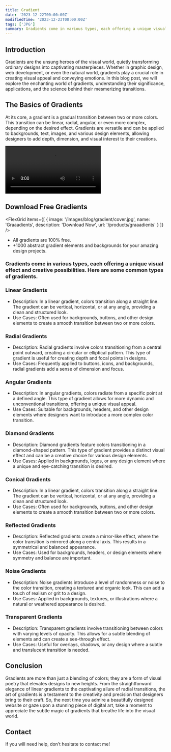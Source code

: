 ```yaml
---
title: Gradient
date: '2023-12-22T00:00:00Z'
modifiedTime: '2023-12-23T00:00:00Z'
tags: ['JPG']
summary: Gradients come in various types, each offering a unique visual effect and creative possibilities.
---
```


## Introduction

Gradients are the unsung heroes of the visual world, quietly transforming ordinary designs into captivating masterpieces. Whether in graphic design, web development, or even the natural world, gradients play a crucial role in creating visual appeal and conveying emotions. In this blog post, we will explore the enchanting world of gradients, understanding their significance, applications, and the science behind their mesmerizing transitions.


## The Basics of Gradients

At its core, a gradient is a gradual transition between two or more colors. This transition can be linear, radial, angular, or even more complex, depending on the desired effect. Gradients are versatile and can be applied to backgrounds, text, images, and various design elements, allowing designers to add depth, dimension, and visual interest to their creations.


<Video
  src='/images/blog/gradient/Gradient.mp4'
  width={1920}
  height={1080}
/>

## Download Free Gradients

<FlexGrid
  items={[
    {
      image: '/images/blog/gradient/cover.jpg',
      name: 'Graaadients',
      description: 'Download Now',
      url: '/products/graaadients'
    }
  ]}
/>


- All gradients are 100% free.
- +1000 abstract gradient elements and backgrounds for your amazing design projects.

### Gradients come in various types, each offering a unique visual effect and creative possibilities. Here are some common types of gradients.

### Linear Gradients

- Description: In a linear gradient, colors transition along a straight line. The gradient can be vertical, horizontal, or at any angle, providing a clean and structured look.
- Use Cases: Often used for backgrounds, buttons, and other design elements to create a smooth transition between two or more colors.

### Radial Gradients

- Description: Radial gradients involve colors transitioning from a central point outward, creating a circular or elliptical pattern. This type of gradient is useful for creating depth and focal points in designs.
- Use Cases: Frequently applied to buttons, icons, and backgrounds, radial gradients add a sense of dimension and focus.

### Angular Gradients

- Description: In angular gradients, colors radiate from a specific point at a defined angle. This type of gradient allows for more dynamic and unconventional transitions, offering a unique visual appeal.
- Use Cases: Suitable for backgrounds, headers, and other design elements where designers want to introduce a more complex color transition.

### Diamond Gradients

- Description: Diamond gradients feature colors transitioning in a diamond-shaped pattern. This type of gradient provides a distinct visual effect and can be a creative choice for various design elements.
- Use Cases: Applied in backgrounds, logos, or any design element where a unique and eye-catching transition is desired.

### Conical Gradients

- Description: In a linear gradient, colors transition along a straight line. The gradient can be vertical, horizontal, or at any angle, providing a clean and structured look.
- Use Cases: Often used for backgrounds, buttons, and other design elements to create a smooth transition between two or more colors.

### Reflected Gradients

- Description: Reflected gradients create a mirror-like effect, where the color transition is mirrored along a central axis. This results in a symmetrical and balanced appearance.
- Use Cases: Used for backgrounds, headers, or design elements where symmetry and balance are important.

### Noise Gradients

- Description: Noise gradients introduce a level of randomness or noise to the color transition, creating a textured and organic look. This can add a touch of realism or grit to a design.
- Use Cases: Applied in backgrounds, textures, or illustrations where a natural or weathered appearance is desired.

### Transparent Gradients

- Description: Transparent gradients involve transitioning between colors with varying levels of opacity. This allows for a subtle blending of elements and can create a see-through effect.
- Use Cases: Useful for overlays, shadows, or any design where a subtle and translucent transition is needed.

## Conclusion
Gradients are more than just a blending of colors; they are a form of visual poetry that elevates designs to new heights. From the straightforward elegance of linear gradients to the captivating allure of radial transitions, the art of gradients is a testament to the creativity and precision that designers bring to their craft. So, the next time you admire a beautifully designed website or gaze upon a stunning piece of digital art, take a moment to appreciate the subtle magic of gradients that breathe life into the visual world.

## Contact

If you will need help, don’t hesitate to contact me!
